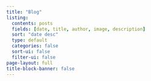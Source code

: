 ```yaml
---
title: "Blog"
listing:
  contents: posts
  fields: [date, title, author, image, description]
  sort: "date desc"
  type: default
  categories: false
  sort-ui: false
  filter-ui: false
page-layout: full
title-block-banner: false
---
```

